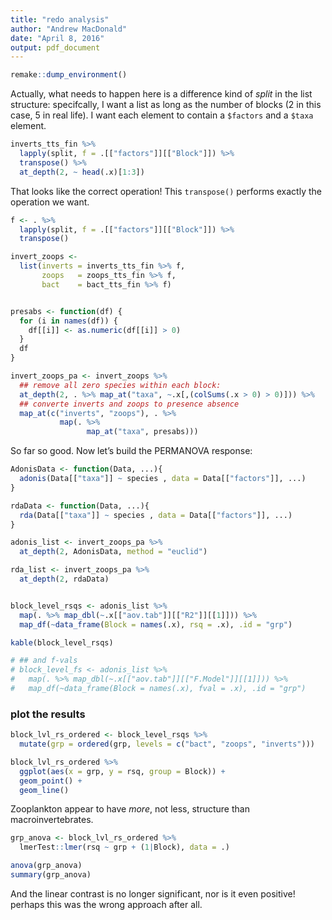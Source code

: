 ```yaml
---
title: "redo analysis"
author: "Andrew MacDonald"
date: "April 8, 2016"
output: pdf_document
---
```


```r
remake::dump_environment()
```


Actually, what needs to happen here is a difference kind of _split_ in the list structure: specifcally, I want a list as long as the number of blocks (2 in this case, 5 in real life). I want each element to contain a `$factors` and a `$taxa` element.

```r

inverts_tts_fin %>% 
  lapply(split, f = .[["factors"]][["Block"]]) %>% 
  transpose() %>% 
  at_depth(2, ~ head(.x)[1:3])

```

That looks like the correct operation! This `transpose()` performs exactly the operation we want.

```r

f <- . %>% 
  lapply(split, f = .[["factors"]][["Block"]]) %>% 
  transpose()

invert_zoops <-  
  list(inverts = inverts_tts_fin %>% f,
       zoops   = zoops_tts_fin %>% f,
       bact    = bact_tts_fin %>% f)


presabs <- function(df) {
  for (i in names(df)) {
    df[[i]] <- as.numeric(df[[i]] > 0)
  }
  df
}

invert_zoops_pa <- invert_zoops %>% 
  ## remove all zero species within each block:
  at_depth(2, . %>% map_at("taxa", ~.x[,(colSums(.x > 0) > 0)])) %>% 
  ## converte inverts and zoops to presence absence
  map_at(c("inverts", "zoops"), . %>% 
           map(. %>% 
                 map_at("taxa", presabs)))

```

So far so good. Now let's build the PERMANOVA response:

```r
AdonisData <- function(Data, ...){  
  adonis(Data[["taxa"]] ~ species , data = Data[["factors"]], ...)
}

rdaData <- function(Data, ...){  
  rda(Data[["taxa"]] ~ species , data = Data[["factors"]], ...)
}

adonis_list <- invert_zoops_pa %>% 
  at_depth(2, AdonisData, method = "euclid")

rda_list <- invert_zoops_pa %>% 
  at_depth(2, rdaData)


block_level_rsqs <- adonis_list %>% 
  map(. %>% map_dbl(~.x[["aov.tab"]][["R2"]][[1]])) %>% 
  map_df(~data_frame(Block = names(.x), rsq = .x), .id = "grp")

kable(block_level_rsqs)

# ## and f-vals
# block_level_fs <- adonis_list %>% 
#   map(. %>% map_dbl(~.x[["aov.tab"]][["F.Model"]][[1]])) %>% 
#   map_df(~data_frame(Block = names(.x), fval = .x), .id = "grp")
```



### plot the results

```r
block_lvl_rs_ordered <- block_level_rsqs %>%
  mutate(grp = ordered(grp, levels = c("bact", "zoops", "inverts")))

block_lvl_rs_ordered %>% 
  ggplot(aes(x = grp, y = rsq, group = Block)) +
  geom_point() + 
  geom_line()
```

Zooplankton appear to have *more*, not less, structure than macroinvertebrates.

```r
grp_anova <- block_lvl_rs_ordered %>% 
  lmerTest::lmer(rsq ~ grp + (1|Block), data = .) 

anova(grp_anova)
summary(grp_anova)
```

And the linear contrast is no longer significant, nor is it even positive! perhaps this was the wrong approach after all.